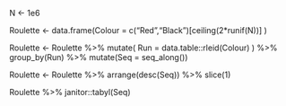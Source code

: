 N <- 1e6

Roulette <- data.frame(Colour = c("Red","Black")[ceiling(2*runif(N))] )

Roulette <- Roulette %>% mutate(
Run = data.table::rleid(Colour)
        ) %>%
        group_by(Run) %>% 
        mutate(Seq = seq_along())

Roulette <- Roulette %>% 
         arrange(desc(Seq)) %>% 
         slice(1)

Roulette %>% janitor::tabyl(Seq)
